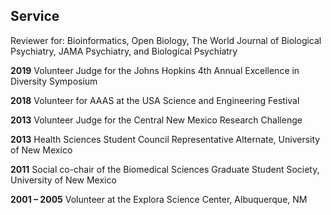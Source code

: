###
###
&nbsp;


## Service
Reviewer for: Bioinformatics, Open Biology, The World Journal of Biological Psychiatry, JAMA Psychiatry, and Biological Psychiatry

**2019**       Volunteer Judge for the Johns Hopkins 4th Annual Excellence in Diversity Symposium

**2018**		Volunteer for AAAS at the USA Science and Engineering Festival

**2013**     	Volunteer Judge for the	Central New Mexico Research Challenge 

**2013**		Health Sciences Student Council Representative Alternate, University of New Mexico

**2011**     		Social co-chair of the Biomedical Sciences Graduate Student Society, University of New 
Mexico

**2001 – 2005**	Volunteer at the Explora Science Center, Albuquerque, NM
